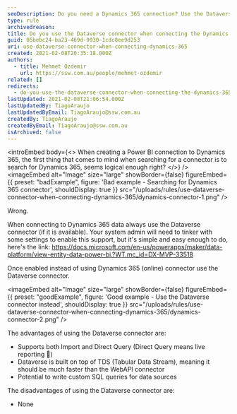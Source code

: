 ```yaml
---
seoDescription: Do you need a Dynamics 365 connection? Use the Dataverse connector to unlock faster and more customizable reporting.
type: rule
archivedreason:
title: Do you use the Dataverse connector when connecting the Dynamics 365?
guid: 05bebc24-ba23-469d-9930-1cdc8ee9d253
uri: use-dataverse-connector-when-connecting-dynamics-365
created: 2021-02-08T20:35:18.000Z
authors:
  - title: Mehmet Ozdemir
    url: https://ssw.com.au/people/mehmet-ozdemir
related: []
redirects:
  - do-you-use-the-dataverse-connector-when-connecting-the-dynamics-365
lastUpdated: 2021-02-08T21:06:54.000Z
lastUpdatedBy: TiagoAraujo
lastUpdatedByEmail: TiagoAraujo@ssw.com.au
createdBy: TiagoAraujo
createdByEmail: TiagoAraujo@ssw.com.au
isArchived: false
---
```


<introEmbed
  body={<>
When creating a Power BI connection to Dynamics 365, the first thing that comes to mind when searching for a connector is to search for Dynamics 365, seems logical enough right?
  </>}
/>
<imageEmbed
  alt="Image"
  size="large"
  showBorder={false}
  figureEmbed={{
    preset: "badExample",
    figure: 'Bad example - Searching for Dynamics 365 connector',
    shouldDisplay: true
  }}
  src="/uploads/rules/use-dataverse-connector-when-connecting-dynamics-365/dynamics-connector-1.png"
/>

Wrong.

When connecting to Dynamics 365 data always use the Dataverse connector (if it is available). Your system admin will need to tinker with some settings to enable this support, but it's simple and easy enough to do, here's the link: <https://docs.microsoft.com/en-us/powerapps/maker/data-platform/view-entity-data-power-bi.?WT.mc_id=DX-MVP-33518>

Once enabled instead of using Dynamics 365 (online) connector use the Dataverse connector.

<imageEmbed
  alt="Image"
  size="large"
  showBorder={false}
  figureEmbed={{
    preset: "goodExample",
    figure: 'Good example - Use the Dataverse connector instead',
    shouldDisplay: true
  }}
  src="/uploads/rules/use-dataverse-connector-when-connecting-dynamics-365/dynamics-connector-2.png"
/>

The advantages of using the Dataverse connector are:

* Supports both Import and Direct Query (Direct Query means live reporting 🙂)
* Dataverse is built on top of TDS (Tabular Data Stream), meaning it should be much faster than the WebAPI connector
* Potential to write custom SQL queries for data sources

The disadvantages of using the Dataverse connector are:

* None
